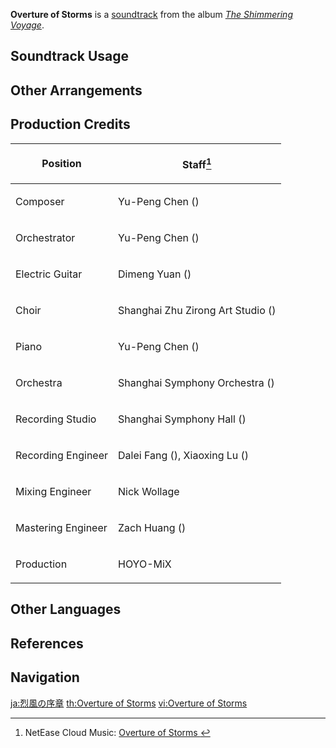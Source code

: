 {{Soundtrack Infobox
|image          = The Shimmering Voyage.png
|album          = The Shimmering Voyage
|disc           = 2
|number         = 16
|featured       =
|featured2      =
|featured3      =
|featured_disc  =
|featured_disc2 =
|featured_disc3 =
|youtube_id     = WhBa2H5qGis
|spotify_id     = 1A3hHNGEST1dGeKeSo2utx
|previous       = Faraway Solicitude
|next           = A Sparky Clash
}}
{{Description|An unknown god has separated the twin stars from another world. Set off on a journey to seek the answer.|[https://genshin.hoyoverse.com/en/news/detail/14511 Echo of Memories]}}
'''Overture of Storms''' is a [[soundtrack]] from the album ''[[The Shimmering Voyage]]''.

==Soundtrack Usage==
{{Soundtrack Usage
|quest    = Wanderer's Trail//cutscene
}}

==Other Arrangements==
{{Files by Category Gallery|Media Using an Unreleased Arrangement of Overture of Storms Soundtrack}}

==Production Credits==
{| class="wikitable"
! Position
! Staff<ref>NetEase Cloud Music: [https://music.163.com/#/song?id=1861577590 Overture of Storms {{zh|烈风的序章}}]</ref>
|-
! Composer
| Yu-Peng Chen ({{zh|陈致逸}})
|-
! Orchestrator
| Yu-Peng Chen ({{zh|陈致逸}})
|-
! Electric Guitar
| Dimeng Yuan ({{zh|苑迪萌}})
|-
! Choir
| Shanghai Zhu Zirong Art Studio ({{zh|上海朱梓溶艺术工作室}})
|-
! Piano
| Yu-Peng Chen ({{zh|陈致逸}})
|-
! Orchestra
| Shanghai Symphony Orchestra ({{zh|上海交响乐团}})
|-
! Recording Studio
| Shanghai Symphony Hall ({{zh|上海交响乐团音乐厅}})
|-
! Recording Engineer
| Dalei Fang ({{zh|房大磊}}), Xiaoxing Lu ({{zh|陆晓幸}})
|-
! Mixing Engineer
| Nick Wollage
|-
! Mastering Engineer
| Zach Huang ({{zh|黄巍}})
|-
! Production
| HOYO-MiX
|}

==Other Languages==
{{Other Languages
|en      = Overture of Storms
|zhs     = 烈风的序章
|zhs_rm  = Lièfēng de Xùzhāng
|zht     = 烈風的序章
|zht_rm  = Lièfēng de Xùzhāng
|zh_tl   = Prologue of Raging Winds
|ja      = 烈風の序章
|ja_rm   = Reppuu no Joshou
|ja_tl   = Prologue of Raging Winds
}}

==References==
{{Reflist}}

==Navigation==
{{Soundtrack Navbox|The Shimmering Voyage|1}}

[[ja:烈風の序章]]
[[th:Overture of Storms]]
[[vi:Overture of Storms]]